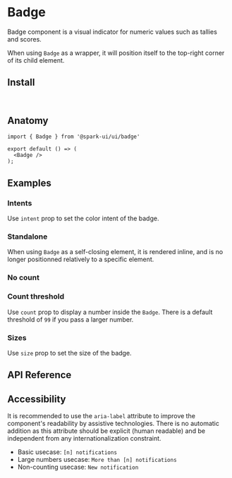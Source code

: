 
<Meta of={stories} />

# Badge

Badge component is a visual indicator for numeric values such as tallies and scores.

When using `Badge` as a wrapper, it will position itself to the top-right corner of its child element.

<Canvas of={stories.Default} />

## Install

```sh
npm install @spark-ui/ui
```

## Anatomy

```tsx
import { Badge } from '@spark-ui/ui/badge'

export default () => (
  <Badge />
);
```

## Examples

### Intents

Use `intent` prop to set the color intent of the badge.

<Canvas of={stories.Intents} />

### Standalone

When using `Badge` as a self-closing element, it is rendered inline, and is no longer positionned relatively to a specific element.

<Canvas of={stories.Standalone} />

### No count

<Canvas of={stories.NoCount} />

### Count threshold

Use `count` prop to display a number inside the `Badge`. There is a default threshold of `99` if you pass a larger number.

<Canvas of={stories.CountThreshold} />

### Sizes

Use `size` prop to set the size of the badge.

<Canvas of={stories.Sizes} />

## API Reference

<ArgTypes of={Badge} />

## Accessibility

<A11yReport of="badge" />

It is recommended to use the `aria-label` attribute to improve the component's readability by assistive technologies. There is no automatic addition as this attribute should be explicit (human readable) and be independent from any internationalization constraint.

- Basic usecase: `[n] notifications`
- Large numbers usecase: `More than [n] notifications`
- Non-counting usecase: `New notification`
